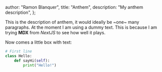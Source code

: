   author: "Ramon Blanquer",
  title: "Anthem",
  description: "My anthem description",
};

This is the description of anthem, it would ideally be ~one~ many paragraphs. At the moment I
am using a dummy text. This is because I am trying **MDX** from _NextJS_ to see how well it plays.

Now comes a little box with text:

```python
# First line
class Hello:
    def sayHi(self):
        print("Hello!")
```

